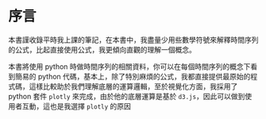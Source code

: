 # 序言 {.unnumbered}

本書謹收錄平時我上課的筆記，在本書中，我盡量少用些數學符號來解釋時間序列的公式，比起直接使用公式，我更傾向直觀的理解一個概念。

本書將使用 python 時做時間序列的相關資料，你可以在每個時間序列的概念下看到簡易的 python 代碼，基本上，除了特別麻煩的公式，我都直接提供最原始的程式碼，這樣比較助於我們理解底層的運算邏輯，至於視覺化方面，我採用了 python 套件 `plotly` 來完成，由於他的底層運算是基於 `d3.js`，因此可以做到使用者互動，這也是我選擇 `plotly` 的原因
